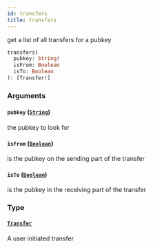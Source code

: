 ```yaml
---
id: transfers
title: transfers
---
```



get a list of all transfers for a pubkey

```graphql
transfers(
  pubkey: String!
  isFrom: Boolean
  isTo: Boolean
): [Transfer!]
```


### Arguments

#### `pubkey` ([`String`](/docs/graphql/scalars/string))

the pubkey to look for


#### `isFrom` ([`Boolean`](/docs/graphql/scalars/boolean))

is the pubkey on the sending part of the transfer


#### `isTo` ([`Boolean`](/docs/graphql/scalars/boolean))

is the pubkey in the receiving part of the transfer


### Type

#### [`Transfer`](/docs/graphql/objects/transfer) 

A user initiated transfer





